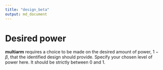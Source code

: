 ```yaml
---
title: "design_beta"
output: md_document
---
```


# Desired power

__multiarm__ requires a choice to be made on the desired amount of power,
$1-\beta$, that the identified design should provide. Specify your
chosen level of power here. It should be strictly between 0 and 1.

